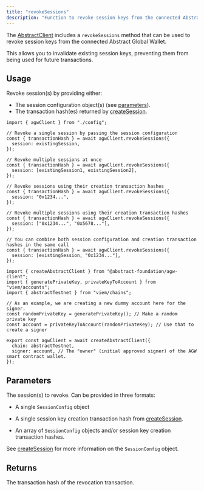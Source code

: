 ```yaml
---
title: "revokeSessions"
description: "Function to revoke session keys from the connected Abstract Global Wallet."
---
```


The [AbstractClient](/abstract-global-wallet/agw-client/createAbstractClient) includes a `revokeSessions` method that can be used to revoke session keys from the connected Abstract Global Wallet.

This allows you to invalidate existing session keys, preventing them from being used for future transactions.

## Usage

Revoke session(s) by providing either:

- The session configuration object(s) (see [parameters](#parameters)).
- The transaction hash(es) returned by [createSession](/abstract-global-wallet/agw-client/session-keys/createSession).

<CodeGroup>

```tsx example.ts
import { agwClient } from "./config";

// Revoke a single session by passing the session configuration
const { transactionHash } = await agwClient.revokeSessions({
  session: existingSession, 
});

// Revoke multiple sessions at once
const { transactionHash } = await agwClient.revokeSessions({
  session: [existingSession1, existingSession2], 
});

// Revoke sessions using their creation transaction hashes
const { transactionHash } = await agwClient.revokeSessions({
  session: "0x1234...", 
});

// Revoke multiple sessions using their creation transaction hashes
const { transactionHash } = await agwClient.revokeSessions({
  session: ["0x1234...", "0x5678..."], 
});

// You can combine both session configuration and creation transaction hashes in the same call
const { transactionHash } = await agwClient.revokeSessions({
  session: [existingSession, "0x1234..."], 
});
```

```tsx config.ts
import { createAbstractClient } from "@abstract-foundation/agw-client";
import { generatePrivateKey, privateKeyToAccount } from "viem/accounts";
import { abstractTestnet } from "viem/chains";

// As an example, we are creating a new dummy account here for the signer.
const randomPrivateKey = generatePrivateKey(); // Make a random private key
const account = privateKeyToAccount(randomPrivateKey); // Use that to create a signer

export const agwClient = await createAbstractClient({
  chain: abstractTestnet,
  signer: account, // The "owner" (initial approved signer) of the AGW smart contract wallet.
});
```

</CodeGroup>

## Parameters

<ResponseField name="session" type="SessionConfig | Hash | (SessionConfig | Hash)[]" required>
  The session(s) to revoke. Can be provided in three formats:
  
- A single `SessionConfig` object

- A single session key creation transaction hash from [createSession](/abstract-global-wallet/agw-client/session-keys/createSession).

- An array of `SessionConfig` objects and/or session key creation transaction hashes.

See [createSession](/abstract-global-wallet/agw-client/session-keys/createSession) for more information on the `SessionConfig` object.

</ResponseField>

## Returns

<ResponseField name="transactionHash" type="Hash">
  The transaction hash of the revocation transaction.
</ResponseField>
